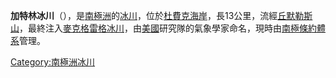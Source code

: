 {{coord|85|10|S|173|30|W|source:GNIS|display=title}}

'''加特林冰川'''（{{lang-en|Gatlin Glacier}}），是[[南極洲|南極洲]]的[[冰川|冰川]]，位於[[杜費克海岸|杜費克海岸]]，長13公里，流經[[丘默勒斯山|丘默勒斯山]]，最終注入[[麥克格雷格冰川|麥克格雷格冰川]]，由[[美國|美國]]研究隊的氣象學家命名，現時由[[南極條約體系|南極條約體系]]管理。

{{DEFAULTSORT:Gatlin Glacier}}
[[Category:南極洲冰川|Category:南極洲冰川]]


{{DufekCoast-geo-stub}}
